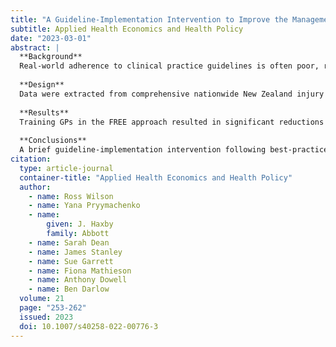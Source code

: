 ```yaml
---
title: "A Guideline-Implementation Intervention to Improve the Management of Low Back Pain in Primary Care: A Difference-in-Difference-in-Differences Analysis"
subtitle: Applied Health Economics and Health Policy
date: "2023-03-01"
abstract: |
  **Background**
  Real-world adherence to clinical practice guidelines is often poor, resulting in sub-standard patient care and unnecessary healthcare costs. This study evaluates the effect of a guideline-implementation intervention for the management of low back pain (LBP) in general practice–the Fear Reduction Exercised Early (FREE) approach—on LBP-related injury insurance claims, healthcare utilisation, and costs of treatment.
  
  **Design**
  Data were extracted from comprehensive nationwide New Zealand injury insurance claims records. Data were analysed using a ‘triple-difference’ (difference-in-difference-in-differences) method to isolate the causal effect of FREE training on LBP claims activity, comparing the difference in general practitioner (GP) LBP claims and associated activity before and after training with their non-musculoskeletal injury claims for the same periods (assumed to be unaffected by training), relative to the same comparisons for GPs not trained in the FREE approach.
  
  **Results**
  Training GPs in the FREE approach resulted in significant reductions in the number of LBP injury claims lodged (− 19%, 95% CI −34 to −5), the use of physiotherapy (−30%, 95% CI − 42 to − 18) and imaging (− 27%, 95% CI − 46 to − 8%), and the healthcare costs (− 21%, 95% CI − 41 to − 1) of LBP injury. Changes in claims for earnings’ compensation (− 10%, 95% CI − 34 to 13) were not significant.
  
  **Conclusions**
  A brief guideline-implementation intervention following best-practice LBP management and guideline-implementation strategies achieved significant reductions, persisting over at least 6 to18 months, in healthcare utilisation consistent with improved delivery of guideline-concordant care.
citation: 
  type: article-journal
  container-title: "Applied Health Economics and Health Policy"
  author:
    - name: Ross Wilson
    - name: Yana Pryymachenko
    - name:
        given: J. Haxby
        family: Abbott
    - name: Sarah Dean
    - name: James Stanley
    - name: Sue Garrett
    - name: Fiona Mathieson
    - name: Anthony Dowell
    - name: Ben Darlow
  volume: 21
  page: "253-262"
  issued: 2023
  doi: 10.1007/s40258-022-00776-3
---
```

